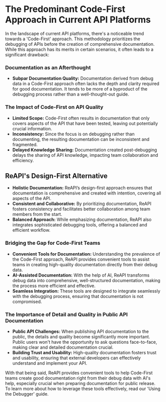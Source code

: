 # The Predominant Code-First Approach in Current API Platforms

In the landscape of current API platforms, there's a noticeable trend towards a 'Code-First' approach. This methodology prioritizes the debugging of APIs before the creation of comprehensive documentation. While this approach has its merits in certain scenarios, it often leads to a significant drawback:

### Documentation as an Afterthought

- **Subpar Documentation Quality:** Documentation derived from debug data in a Code-First approach often lacks the depth and clarity required for good documentation. It tends to be more of a byproduct of the debugging process rather than a well-thought-out guide.

### The Impact of Code-First on API Quality

- **Limited Scope:** Code-First often results in documentation that only covers aspects of the API that have been tested, leaving out potentially crucial information.
- **Inconsistency:** Since the focus is on debugging rather than documenting, the resulting documentation can be inconsistent and fragmented.
- **Delayed Knowledge Sharing:** Documentation created post-debugging delays the sharing of API knowledge, impacting team collaboration and efficiency.

## ReAPI's Design-First Alternative

- **Holistic Documentation:** ReAPI’s design-first approach ensures that documentation is comprehensive and created with intention, covering all aspects of the API.
- **Consistent and Collaborative:** By prioritizing documentation, ReAPI fosters consistency and facilitates better collaboration among team members from the start.
- **Balanced Approach:** While emphasizing documentation, ReAPI also integrates sophisticated debugging tools, offering a balanced and efficient workflow.

### Bridging the Gap for Code-First Teams

- **Convenient Tools for Documentation:** Understanding the prevalence of the Code-First approach, ReAPI provides convenient tools to assist teams in creating high-quality documentation directly from their debug data.
- **AI-Assisted Documentation:** With the help of AI, ReAPI transforms debug data into comprehensive, well-structured documentation, making the process more efficient and effective.
- **Seamless Integration:** These tools are designed to integrate seamlessly with the debugging process, ensuring that documentation is not compromised.

### The Importance of Detail and Quality in Public API Documentation

- **Public API Challenges:** When publishing API documentation to the public, the details and quality become significantly more important. Public users won't have the opportunity to ask questions face-to-face, making clear and detailed documentation crucial.
- **Building Trust and Usability:** High-quality documentation fosters trust and usability, ensuring that external developers can effectively understand and implement your API.

With that being said, ReAPI provides convenient tools to help Code-First teams create good documentation right from their debug data with AI's help, especially crucial when preparing documentation for public release. To learn more about how to leverage these tools effectively, read our 'Using the Debugger' guide.
